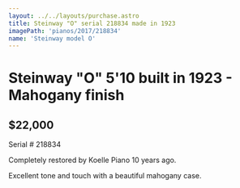 ```yaml
---
layout: ../../layouts/purchase.astro
title: Steinway "O" serial 218834 made in 1923
imagePath: 'pianos/2017/218834'
name: 'Steinway model O'
---
```

# Steinway "O" 5'10 built in 1923 - Mahogany finish

## $22,000

Serial # 218834

Completely restored by Koelle Piano 10 years ago.

Excellent tone and touch with a beautiful mahogany case.